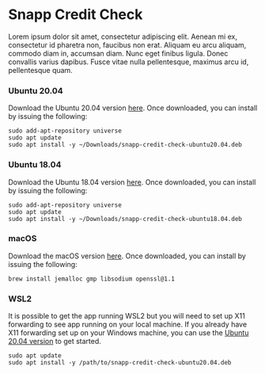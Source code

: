
# Snapp Credit Check

Lorem ipsum dolor sit amet, consectetur adipiscing elit. Aenean mi ex, consectetur id pharetra non, faucibus non erat. Aliquam eu arcu aliquam, commodo diam in, accumsan diam. Nunc eget finibus ligula. Donec convallis varius dapibus. Fusce vitae nulla pellentesque, maximus arcu id, pellentesque quam.

### Ubuntu 20.04

Download the Ubuntu 20.04 version [here](""). Once downloaded, you can install by issuing the following:

```
sudo add-apt-repository universe
sudo apt update
sudo apt install -y ~/Downloads/snapp-credit-check-ubuntu20.04.deb
```

### Ubuntu 18.04

Download the Ubuntu 18.04 version [here](""). Once downloaded, you can install by issuing the following:

```
sudo add-apt-repository universe
sudo apt update
sudo apt install -y ~/Downloads/snapp-credit-check-ubuntu18.04.deb
```

### macOS 

Download the macOS version [here](""). Once downloaded, you can install by issuing the following:

```
brew install jemalloc gmp libsodium openssl@1.1
```

### WSL2 

It is possible to get the app running WSL2 but you will need to set up X11 forwarding to see app running on your local machine. If you already have X11 forwarding set up on your Windows
machine, you can use the [Ubuntu 20.04 version]("") to get started.
```
sudo apt update
sudo apt install -y /path/to/snapp-credit-check-ubuntu20.04.deb
````